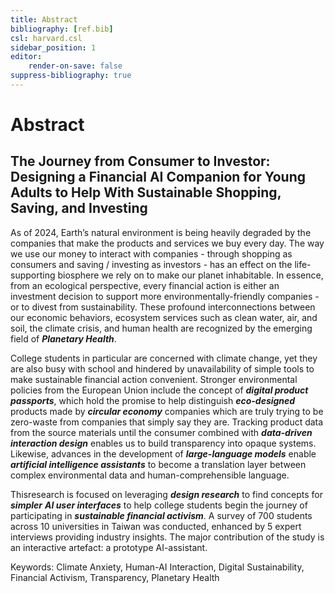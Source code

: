 ```yaml
---
title: Abstract
bibliography: [ref.bib]
csl: harvard.csl
sidebar_position: 1
editor:
    render-on-save: false
suppress-bibliography: true
---
```


# Abstract

## The Journey from Consumer to Investor: Designing a Financial AI Companion for Young Adults to Help With Sustainable Shopping, Saving, and Investing

As of 2024, Earth's natural environment is being heavily degraded by the companies that make the products and services we buy every day. The way we use our money to interact with companies - through shopping as consumers and saving / investing as investors - has an effect on the life-supporting biosphere we rely on to make our planet inhabitable. In essence, from an ecological perspective, every financial action is either an investment decision to support more environmentally-friendly companies - or to divest from sustainability. These profound interconnections between our economic behaviors, ecosystem services such as clean water, air, and soil, the climate crisis, and human health are recognized by the emerging field of ***Planetary Health***.

College students in particular are concerned with climate change, yet they are also busy with school and hindered by unavailability of simple tools to make sustainable financial action convenient. Stronger environmental policies from the European Union include the concept of ***digital product passports***, which hold the promise to help distinguish ***eco-designed*** products made by ***circular economy*** companies which are truly trying to be zero-waste from companies that simply say they are. Tracking product data from the source materials until the consumer combined with ***data-driven interaction design*** enables us to build transparency into opaque systems. Likewise, advances in the development of ***large-language models*** enable ***artificial intelligence assistants*** to become a translation layer between complex environmental data and human-comprehensible language.

Thisresearch is focused on leveraging ***design research*** to find concepts for ***simpler*** ***AI user interfaces*** to help college students begin the journey of participating in ***sustainable financial activism***. A survey of 700 students across 10 universities in Taiwan was conducted, enhanced by 5 expert interviews providing industry insights. The major contribution of the study is an interactive artefact: a prototype AI-assistant.

Keywords: Climate Anxiety, Human-AI Interaction, Digital Sustainability, Financial Activism, Transparency, Planetary Health